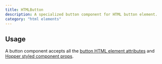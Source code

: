 ```yaml
---
title: HTMLButton
description: A specialized button component for HTML button element.
category: "html elements"
---
```


<Example src="html-elements/docs/buttonPreview" isOpen />

## Usage

A button component accepts all the [button HTML element attributes](https://developer.mozilla.org/en-US/docs/Web/HTML/Reference/Elements/button) and [Hopper styled component props](/styled-system/concepts/styling).

